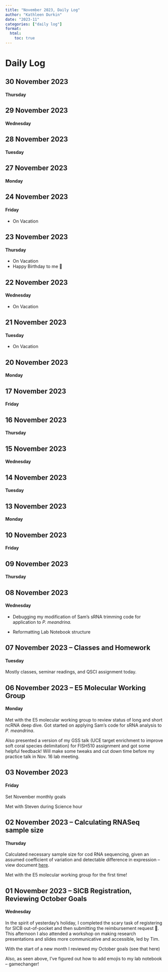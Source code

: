 ```yaml
---
title: "November 2023, Daily Log"
author: "Kathleen Durkin"
date: "2023-11"
categories: ["daily log"]
format:
  html:
    toc: true
---
```


# Daily Log

## 30 November 2023

#### Thursday

## 29 November 2023

#### Wednesday

## 28 November 2023

#### Tuesday

## 27 November 2023

#### Monday

## 24 November 2023

#### Friday

-   On Vacation

## 23 November 2023

#### Thursday
-   On Vacation
-   Happy Birthday to me 🎉

## 22 November 2023

#### Wednesday

-   On Vacation

## 21 November 2023

#### Tuesday

-   On Vacation

## 20 November 2023

#### Monday

## 17 November 2023

#### Friday

## 16 November 2023

#### Thursday

## 15 November 2023

#### Wednesday

## 14 November 2023

#### Tuesday

## 13 November 2023

#### Monday

## 10 November 2023

#### Friday

## 09 November 2023

#### Thursday

## 08 November 2023

#### Wednesday

-   Debugging my modification of Sam's sRNA trimming code for application to *P. meandrina.*

-   Reformatting Lab Notebook structure

## 07 November 2023 -- Classes and Homework

#### Tuesday

Mostly classes, seminar readings, and QSCI assignment today.

## 06 November 2023 -- E5 Molecular Working Group

#### Monday

Met with the E5 molecular working group to review status of long and short ncRNA deep dive. Got started on applying Sam's code for sRNA analysis to *P. meandrina*.

Also presented a version of my GSS talk (UCE target enrichment to improve soft coral species delimitation) for FISH510 assignment and got some helpful feedback! Will make some tweaks and cut down time before my practice talk in Nov. 16 lab meeting.

## 03 November 2023

#### Friday

Set November monthly goals

Met with Steven during Science hour

## 02 November 2023 -- Calculating RNASeq sample size

#### Thursday

Calculated necessary sample size for cod RNA sequencing, given an assumed coefficient of variation and detectable difference in expression -- view document [here](https://github.com/RobertsLab/project-cod-temperature/blob/main/code/04-RNASeq-sample-size.md).

Met with the E5 molecular working group for the first time!

## 01 November 2023 -- SICB Registration, Reviewing October Goals

#### Wednesday

In the spirit of yesterday's holiday, I completed the scary task of registering for SICB out-of-pocket and then submitting the reimbursement request 🥴. This afternoon I also attended a workshop on making research presentations and slides more communicative and accessible, led by Tim.

With the start of a new month I reviewed my October goals (see that here)

Also, as seen above, I've figured out how to add emojis to my lab notebook -- gamechanger!
